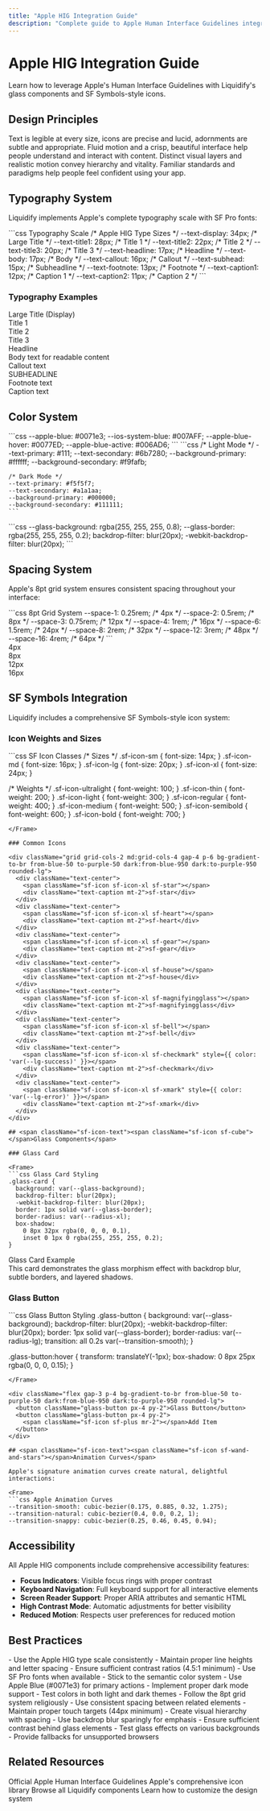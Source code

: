 ```yaml
---
title: "Apple HIG Integration Guide"
description: "Complete guide to Apple Human Interface Guidelines integration with glass components and SF Symbols"
---
```


# Apple HIG Integration Guide

<div className="text-title2 mb-6">
  Learn how to leverage Apple's Human Interface Guidelines with Liquidify's glass components and SF Symbols-style icons.
</div>

## <span className="sf-icon-text"><span className="sf-icon sf-star"></span>Design Principles</span>

<CardGroup cols={2}>
  <Card title="Clarity" icon="eye">
    Text is legible at every size, icons are precise and lucid, adornments are subtle and appropriate.
  </Card>
  
  <Card title="Deference" icon="layers">
    Fluid motion and a crisp, beautiful interface help people understand and interact with content.
  </Card>
  
  <Card title="Depth" icon="cube">
    Distinct visual layers and realistic motion convey hierarchy and vitality.
  </Card>
  
  <Card title="Consistency" icon="grid">
    Familiar standards and paradigms help people feel confident using your app.
  </Card>
</CardGroup>

## <span className="sf-icon-text"><span className="sf-icon sf-gear"></span>Typography System</span>

Liquidify implements Apple's complete typography scale with SF Pro fonts:

<Frame>
```css Typography Scale
/* Apple HIG Type Sizes */
--text-display: 34px;     /* Large Title */
--text-title1: 28px;      /* Title 1 */
--text-title2: 22px;      /* Title 2 */
--text-title3: 20px;      /* Title 3 */
--text-headline: 17px;    /* Headline */
--text-body: 17px;        /* Body */
--text-callout: 16px;     /* Callout */
--text-subhead: 15px;     /* Subheadline */
--text-footnote: 13px;    /* Footnote */
--text-caption1: 12px;    /* Caption 1 */
--text-caption2: 11px;    /* Caption 2 */
```
</Frame>

### Typography Examples

<div className="space-y-4 p-6 bg-gradient-to-br from-blue-50 to-purple-50 dark:from-blue-950 dark:to-purple-950 rounded-lg">
  <div className="text-display">Large Title (Display)</div>
  <div className="text-title1">Title 1</div>
  <div className="text-title2">Title 2</div>
  <div className="text-title3">Title 3</div>
  <div className="text-headline">Headline</div>
  <div className="text-body">Body text for readable content</div>
  <div className="text-callout">Callout text</div>
  <div className="text-subhead">SUBHEADLINE</div>
  <div className="text-footnote">Footnote text</div>
  <div className="text-caption">Caption text</div>
</div>

## <span className="sf-icon-text"><span className="sf-icon sf-paintbrush"></span>Color System</span>

<AccordionGroup>
  <Accordion title="Apple Brand Colors" icon="palette">
    ```css
    --apple-blue: #0071e3;
    --ios-system-blue: #007AFF;
    --apple-blue-hover: #0077ED;
    --apple-blue-active: #006AD6;
    ```
  </Accordion>
  
  <Accordion title="Semantic Colors" icon="color-swatch">
    ```css
    /* Light Mode */
    --text-primary: #111;
    --text-secondary: #6b7280;
    --background-primary: #ffffff;
    --background-secondary: #f9fafb;
    
    /* Dark Mode */
    --text-primary: #f5f5f7;
    --text-secondary: #a1a1aa;
    --background-primary: #000000;
    --background-secondary: #111111;
    ```
  </Accordion>
  
  <Accordion title="Glass Effects" icon="circle">
    ```css
    --glass-background: rgba(255, 255, 255, 0.8);
    --glass-border: rgba(255, 255, 255, 0.2);
    backdrop-filter: blur(20px);
    -webkit-backdrop-filter: blur(20px);
    ```
  </Accordion>
</AccordionGroup>

## <span className="sf-icon-text"><span className="sf-icon sf-grid"></span>Spacing System</span>

Apple's 8pt grid system ensures consistent spacing throughout your interface:

<Frame>
```css 8pt Grid System
--space-1: 0.25rem;  /* 4px */
--space-2: 0.5rem;   /* 8px */
--space-3: 0.75rem;  /* 12px */
--space-4: 1rem;     /* 16px */
--space-6: 1.5rem;   /* 24px */
--space-8: 2rem;     /* 32px */
--space-12: 3rem;    /* 48px */
--space-16: 4rem;    /* 64px */
```
</Frame>

<div className="grid grid-cols-4 gap-4 p-6 bg-gradient-to-br from-blue-50 to-purple-50 dark:from-blue-950 dark:to-purple-950 rounded-lg">
  <div className="bg-liquid-accent h-1" style={{width: '4px'}}></div>
  <div className="bg-liquid-accent h-2" style={{width: '8px'}}></div>
  <div className="bg-liquid-accent h-3" style={{width: '12px'}}></div>
  <div className="bg-liquid-accent h-4" style={{width: '16px'}}></div>
  <div className="text-caption">4px</div>
  <div className="text-caption">8px</div>
  <div className="text-caption">12px</div>
  <div className="text-caption">16px</div>
</div>

## <span className="sf-icon-text"><span className="sf-icon sf-star-fill"></span>SF Symbols Integration</span>

Liquidify includes a comprehensive SF Symbols-style icon system:

### Icon Weights and Sizes

<Frame>
```css SF Icon Classes
/* Sizes */
.sf-icon-sm { font-size: 14px; }
.sf-icon-md { font-size: 16px; }
.sf-icon-lg { font-size: 20px; }
.sf-icon-xl { font-size: 24px; }

/* Weights */
.sf-icon-ultralight { font-weight: 100; }
.sf-icon-thin { font-weight: 200; }
.sf-icon-light { font-weight: 300; }
.sf-icon-regular { font-weight: 400; }
.sf-icon-medium { font-weight: 500; }
.sf-icon-semibold { font-weight: 600; }
.sf-icon-bold { font-weight: 700; }
```
</Frame>

### Common Icons

<div className="grid grid-cols-2 md:grid-cols-4 gap-4 p-6 bg-gradient-to-br from-blue-50 to-purple-50 dark:from-blue-950 dark:to-purple-950 rounded-lg">
  <div className="text-center">
    <span className="sf-icon sf-icon-xl sf-star"></span>
    <div className="text-caption mt-2">sf-star</div>
  </div>
  <div className="text-center">
    <span className="sf-icon sf-icon-xl sf-heart"></span>
    <div className="text-caption mt-2">sf-heart</div>
  </div>
  <div className="text-center">
    <span className="sf-icon sf-icon-xl sf-gear"></span>
    <div className="text-caption mt-2">sf-gear</div>
  </div>
  <div className="text-center">
    <span className="sf-icon sf-icon-xl sf-house"></span>
    <div className="text-caption mt-2">sf-house</div>
  </div>
  <div className="text-center">
    <span className="sf-icon sf-icon-xl sf-magnifyingglass"></span>
    <div className="text-caption mt-2">sf-magnifyingglass</div>
  </div>
  <div className="text-center">
    <span className="sf-icon sf-icon-xl sf-bell"></span>
    <div className="text-caption mt-2">sf-bell</div>
  </div>
  <div className="text-center">
    <span className="sf-icon sf-icon-xl sf-checkmark" style={{ color: 'var(--lg-success)' }}></span>
    <div className="text-caption mt-2">sf-checkmark</div>
  </div>
  <div className="text-center">
    <span className="sf-icon sf-icon-xl sf-xmark" style={{ color: 'var(--lg-error)' }}></span>
    <div className="text-caption mt-2">sf-xmark</div>
  </div>
</div>

## <span className="sf-icon-text"><span className="sf-icon sf-cube"></span>Glass Components</span>

### Glass Card

<Frame>
```css Glass Card Styling
.glass-card {
  background: var(--glass-background);
  backdrop-filter: blur(20px);
  -webkit-backdrop-filter: blur(20px);
  border: 1px solid var(--glass-border);
  border-radius: var(--radius-xl);
  box-shadow: 
    0 8px 32px rgba(0, 0, 0, 0.1),
    inset 0 1px 0 rgba(255, 255, 255, 0.2);
}
```
</Frame>

<div className="glass-card p-6 my-4">
  <div className="mintlify-card-title">
    <span className="sf-icon sf-star" style={{ color: 'var(--liquid-primary)' }}></span>
    Glass Card Example
  </div>
  <div className="mintlify-card-description mt-2">
    This card demonstrates the glass morphism effect with backdrop blur, subtle borders, and layered shadows.
  </div>
</div>

### Glass Button

<Frame>
```css Glass Button Styling
.glass-button {
  background: var(--glass-background);
  backdrop-filter: blur(20px);
  -webkit-backdrop-filter: blur(20px);
  border: 1px solid var(--glass-border);
  border-radius: var(--radius-lg);
  transition: all 0.2s var(--transition-smooth);
}

.glass-button:hover {
  transform: translateY(-1px);
  box-shadow: 0 8px 25px rgba(0, 0, 0, 0.15);
}
```
</Frame>

<div className="flex gap-3 p-4 bg-gradient-to-br from-blue-50 to-purple-50 dark:from-blue-950 dark:to-purple-950 rounded-lg">
  <button className="glass-button px-4 py-2">Glass Button</button>
  <button className="glass-button px-4 py-2">
    <span className="sf-icon sf-plus mr-2"></span>Add Item
  </button>
</div>

## <span className="sf-icon-text"><span className="sf-icon sf-wand-and-stars"></span>Animation Curves</span>

Apple's signature animation curves create natural, delightful interactions:

<Frame>
```css Apple Animation Curves
--transition-smooth: cubic-bezier(0.175, 0.885, 0.32, 1.275);
--transition-natural: cubic-bezier(0.4, 0.0, 0.2, 1);
--transition-snappy: cubic-bezier(0.25, 0.46, 0.45, 0.94);
```
</Frame>

## <span className="sf-icon-text"><span className="sf-icon sf-accessibility"></span>Accessibility</span>

<Check>
All Apple HIG components include comprehensive accessibility features:
</Check>

- **Focus Indicators**: Visible focus rings with proper contrast
- **Keyboard Navigation**: Full keyboard support for all interactive elements
- **Screen Reader Support**: Proper ARIA attributes and semantic HTML
- **High Contrast Mode**: Automatic adjustments for better visibility
- **Reduced Motion**: Respects user preferences for reduced motion

## <span className="sf-icon-text"><span className="sf-icon sf-book"></span>Best Practices</span>

<AccordionGroup>
  <Accordion title="Typography" icon="text">
    - Use the Apple HIG type scale consistently
    - Maintain proper line heights and letter spacing
    - Ensure sufficient contrast ratios (4.5:1 minimum)
    - Use SF Pro fonts when available
  </Accordion>
  
  <Accordion title="Color Usage" icon="palette">
    - Stick to the semantic color system
    - Use Apple Blue (#0071e3) for primary actions
    - Implement proper dark mode support
    - Test colors in both light and dark themes
  </Accordion>
  
  <Accordion title="Spacing" icon="grid">
    - Follow the 8pt grid system religiously
    - Use consistent spacing between related elements
    - Maintain proper touch targets (44px minimum)
    - Create visual hierarchy with spacing
  </Accordion>
  
  <Accordion title="Glass Effects" icon="circle">
    - Use backdrop blur sparingly for emphasis
    - Ensure sufficient contrast behind glass elements
    - Test glass effects on various backgrounds
    - Provide fallbacks for unsupported browsers
  </Accordion>
</AccordionGroup>

## <span className="sf-icon-text"><span className="sf-icon sf-link"></span>Related Resources</span>

<CardGroup cols={2}>
  <Card title="Apple HIG Documentation" icon="book" href="https://developer.apple.com/design/human-interface-guidelines/">
    Official Apple Human Interface Guidelines
  </Card>
  
  <Card title="SF Symbols" icon="star" href="https://developer.apple.com/sf-symbols/">
    Apple's comprehensive icon library
  </Card>
  
  <Card title="Component Library" icon="grid" href="/components/glass-button">
    Browse all Liquidify components
  </Card>
  
  <Card title="Theming Guide" icon="palette" href="/guides/theming">
    Learn how to customize the design system
  </Card>
</CardGroup>